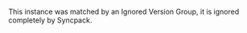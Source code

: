 
This instance was matched by an <Link to='/config/version-groups/ignored'>Ignored</Link> Version Group, it is ignored completely by Syncpack.
